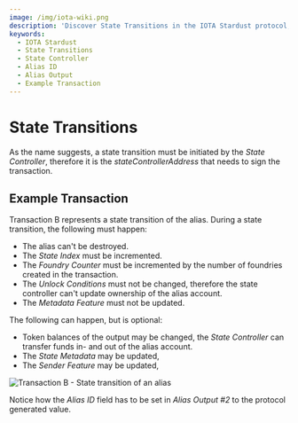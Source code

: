 ```yaml
---
image: /img/iota-wiki.png
description: 'Discover State Transitions in the IOTA Stardust protocol, including example transactions, the role of the State Controller, and state transition rules.'
keywords:
  - IOTA Stardust
  - State Transitions
  - State Controller
  - Alias ID
  - Alias Output
  - Example Transaction
---
```


# State Transitions

As the name suggests, a state transition must be initiated by the _State Controller_, therefore it is the
_stateControllerAddress_ that needs to sign the transaction.

## Example Transaction

Transaction B represents a state transition of the alias. During a state transition, the following must happen:

- The alias can't be destroyed.
- The _State Index_ must be incremented.
- The _Foundry Counter_ must be incremented by the number of foundries created in the transaction.
- The _Unlock Conditions_ must not be changed, therefore the state controller can't update ownership of the alias account.
- The _Metadata Feature_ must not be updated.

The following can happen, but is optional:

- Token balances of the output may be changed, the _State Controller_ can transfer funds in- and out of the alias account.
- The _State Metadata_ may be updated,
- The _Sender Feature_ may be updated,

![Transaction B - State transition of an alias](/img/stardust_explanations/stardust_ledger_anatomy/alias_transaction/tx_B.svg)

Notice how the _Alias ID_ field has to be set in _Alias Output #2_ to the protocol generated value.
